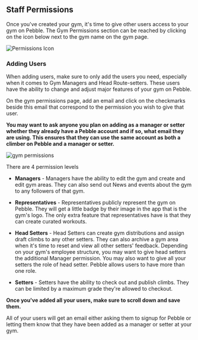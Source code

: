 
## Staff Permissions

<VideoPlaylist videoId="X-MzU7gtwNs" />

Once you've created your gym, it's time to give other users access to your gym on Pebble. The Gym Permissions section can be reached by clicking on the icon below next to the gym name on the gym page.

![Permissions Icon](../images/permissions-icon.png)

### Adding Users

When adding users, make sure to only add the users you need, especially when it comes to Gym Managers and Head Route-setters. These users have the ability to change and adjust major features of your gym on Pebble.

On the gym permissions page, add an email and click on the checkmarks beside this email that correspond to the permission you wish to give that user.

<strong>
  You may want to ask anyone you plan on adding as a manager or setter whether
  they already have a Pebble account and if so, what email they are using. This
  ensures that they can use the same account as both a climber on Pebble and a
  manager or setter.
</strong>

![gym permissions](../images/gym-permissions.png)

There are 4 permission levels

- **Managers** - Managers have the ability to edit the gym and create and edit gym areas. They can also send out News and events about the gym to any followers of that gym.

- **Representatives** - Representatives publicly represent the gym on Pebble. They will get a little badge by their image in the app that is the gym's logo. The only extra feature that representatives have is that they can create curated workouts.

- **Head Setters** - Head Setters can create gym distributions and assign draft climbs to any other setters. They can also archive a gym area when it's time to reset and view all other setters' feedback. Depending on your gym's employee structure, you may want to give head setters the additional Manager permission. You may also want to give all your setters the role of head setter. Pebble allows users to have more than one role.

- **Setters** - Setters have the ability to check out and publish climbs. They can be limited by a maximum grade they're allowed to checkout.

<strong>
  Once you've added all your users, make sure to scroll down and save them.
</strong>

All of your users will get an email either asking them to signup for Pebble or letting them know that they have been added as a manager or setter at your gym.
